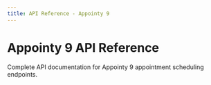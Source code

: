 ```yaml
---
title: API Reference - Appointy 9
---
```


# Appointy 9 API Reference

Complete API documentation for Appointy 9 appointment scheduling endpoints. 